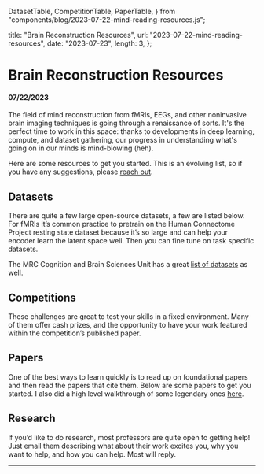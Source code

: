   DatasetTable,
  CompetitionTable,
  PaperTable,
} from "components/blog/2023-07-22-mind-reading-resources.js";

  title: "Brain Reconstruction Resources",
  url: "2023-07-22-mind-reading-resources",
  date: "2023-07-23",
  length: 3,
};

# Brain Reconstruction Resources

#### 07/22/2023

The field of mind reconstruction from fMRIs, EEGs, and other noninvasive brain imaging techniques is going through a renaissance of sorts. It's the perfect time to work in this space: thanks to developments in deep learning, compute, and dataset gathering, our progress in understanding what's going on in our minds is mind-blowing (heh).

Here are some resources to get you started. This is an evolving list, so if you have any suggestions, please [reach out](mailto:contact@jonathanxu.com).

## Datasets

There are quite a few large open-source datasets, a few are listed below. For fMRIs it’s common practice to pretrain on the Human Connectome Project resting state dataset because it’s so large and can help your encoder learn the latent space well. Then you can fine tune on task specific datasets.

<DatasetTable />

The MRC Cognition and Brain Sciences Unit has a great [list of datasets](https://imaging.mrc-cbu.cam.ac.uk/methods/OpenDatasets) as well.

## Competitions

These challenges are great to test your skills in a fixed environment. Many of them offer cash prizes, and the opportunity to have your work featured within the competition’s published paper.

<CompetitionTable />

## Papers

One of the best ways to learn quickly is to read up on foundational papers and then read the papers that cite them. Below are some papers to get you started. I also did a high level walkthrough of some legendary ones [here](/blog/2023-07-22-mind-reading).

<PaperTable />

## Research

If you’d like to do research, most professors are quite open to getting help! Just email them describing what about their work excites you, why you want to help, and how you can help. Most will reply.

---
